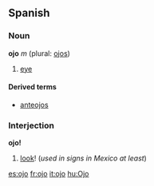 ==Spanish==
===Noun===
'''ojo''' ''m'' (plural: [[ojos]])

# [[eye]]

====Derived terms====
*[[anteojos]]

===Interjection===
'''ojo!'''

# [[look]]! (''used in signs in Mexico at least'')

[[es:ojo]]
[[fr:ojo]]
[[it:ojo]]
[[hu:Ojo]]